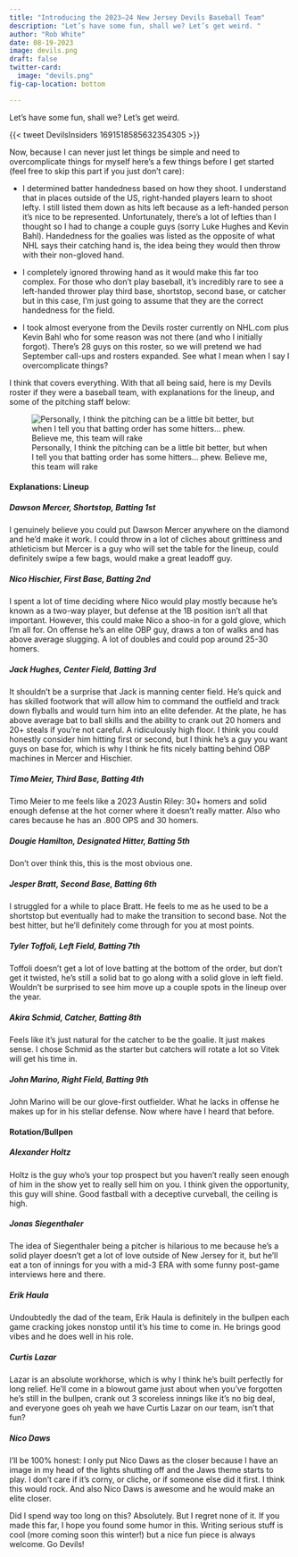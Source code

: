 ```yaml
---
title: "Introducing the 2023–24 New Jersey Devils Baseball Team"
description: "Let’s have some fun, shall we? Let’s get weird. "
author: "Rob White"
date: 08-19-2023
image: devils.png
draft: false
twitter-card: 
  image: "devils.png"
fig-cap-location: bottom

---
```


Let’s have some fun, shall we? Let’s get weird.  


{{< tweet DevilsInsiders 1691518585632354305 >}}


Now, because I can never just let things be simple and need to overcomplicate things for myself here’s a few things before I get started (feel free to skip this part if you just don’t care):

* I determined batter handedness based on how they shoot. I understand that in places outside of the US, right-handed players learn to shoot lefty. I still listed them down as hits left because as a left-handed person it’s nice to be represented. Unfortunately, there’s a lot of lefties than I thought so I had to change a couple guys (sorry Luke Hughes and Kevin Bahl). Handedness for the goalies was listed as the opposite of what NHL says their catching hand is, the idea being they would then throw with their non-gloved hand.

* I completely ignored throwing hand as it would make this far too complex. For those who don’t play baseball, it’s incredibly rare to see a left-handed thrower play third base, shortstop, second base, or catcher but in this case, I’m just going to assume that they are the correct handedness for the field.

* I took almost everyone from the Devils roster currently on NHL.com plus Kevin Bahl who for some reason was not there (and who I initially forgot). There’s 28 guys on this roster, so we will pretend we had September call-ups and rosters expanded. See what I mean when I say I overcomplicate things?

I think that covers everything. With that all being said, here is my Devils roster if they were a baseball team, with explanations for the lineup, and some of the pitching staff below:


![Personally, I think the pitching can be a little bit better, but when I tell you that batting order has some hitters… phew. Believe me, this team will rake](lineup.webp){fig-alt="A depiction of the starting lineup on a baseball field"}


#### Explanations: Lineup
  
  
##### Dawson Mercer, Shortstop, Batting 1st

I genuinely believe you could put Dawson Mercer anywhere on the diamond and he’d make it work. I could throw in a lot of cliches about grittiness and athleticism but Mercer is a guy who will set the table for the lineup, could definitely swipe a few bags, would make a great leadoff guy.

##### Nico Hischier, First Base, Batting 2nd

I spent a lot of time deciding where Nico would play mostly because he’s known as a two-way player, but defense at the 1B position isn’t all that important. However, this could make Nico a shoo-in for a gold glove, which I’m all for. On offense he’s an elite OBP guy, draws a ton of walks and has above average slugging. A lot of doubles and could pop around 25-30 homers.

##### Jack Hughes, Center Field, Batting 3rd

It shouldn’t be a surprise that Jack is manning center field. He’s quick and has skilled footwork that will allow him to command the outfield and track down flyballs and would turn him into an elite defender. At the plate, he has above average bat to ball skills and the ability to crank out 20 homers and 20+ steals if you’re not careful. A ridiculously high floor. I think you could honestly consider him hitting first or second, but I think he’s a guy you want guys on base for, which is why I think he fits nicely batting behind OBP machines in Mercer and Hischier.

##### Timo Meier, Third Base, Batting 4th

Timo Meier to me feels like a 2023 Austin Riley: 30+ homers and solid enough defense at the hot corner where it doesn’t really matter. Also who cares because he has an .800 OPS and 30 homers.

##### Dougie Hamilton, Designated Hitter, Batting 5th

Don’t over think this, this is the most obvious one.

##### Jesper Bratt, Second Base, Batting 6th

I struggled for a while to place Bratt. He feels to me as he used to be a shortstop but eventually had to make the transition to second base. Not the best hitter, but he’ll definitely come through for you at most points.

##### Tyler Toffoli, Left Field, Batting 7th

Toffoli doesn’t get a lot of love batting at the bottom of the order, but don’t get it twisted, he’s still a solid bat to go along with a solid glove in left field. Wouldn’t be surprised to see him move up a couple spots in the lineup over the year.

##### Akira Schmid, Catcher, Batting 8th

Feels like it’s just natural for the catcher to be the goalie. It just makes sense. I chose Schmid as the starter but catchers will rotate a lot so Vitek will get his time in.

##### John Marino, Right Field, Batting 9th

John Marino will be our glove-first outfielder. What he lacks in offense he makes up for in his stellar defense. Now where have I heard that before.


#### Rotation/Bullpen
  
  

##### Alexander Holtz

Holtz is the guy who’s your top prospect but you haven’t really seen enough of him in the show yet to really sell him on you. I think given the opportunity, this guy will shine. Good fastball with a deceptive curveball, the ceiling is high.

##### Jonas Siegenthaler

The idea of Siegenthaler being a pitcher is hilarious to me because he’s a solid player doesn’t get a lot of love outside of New Jersey for it, but he’ll eat a ton of innings for you with a mid-3 ERA with some funny post-game interviews here and there.

##### Erik Haula

Undoubtedly the dad of the team, Erik Haula is definitely in the bullpen each game cracking jokes nonstop until it’s his time to come in. He brings good vibes and he does well in his role.

##### Curtis Lazar

Lazar is an absolute workhorse, which is why I think he’s built perfectly for long relief. He’ll come in a blowout game just about when you’ve forgotten he’s still in the bullpen, crank out 3 scoreless innings like it’s no big deal, and everyone goes oh yeah we have Curtis Lazar on our team, isn’t that fun?

##### Nico Daws

I’ll be 100% honest: I only put Nico Daws as the closer because I have an image in my head of the lights shutting off and the Jaws theme starts to play. I don’t care if it’s corny, or cliche, or if someone else did it first. I think this would rock. And also Nico Daws is awesome and he would make an elite closer.


Did I spend way too long on this? Absolutely. But I regret none of it. If you made this far, I hope you found some humor in this. Writing serious stuff is cool (more coming soon this winter!) but a nice fun piece is always welcome. Go Devils!


